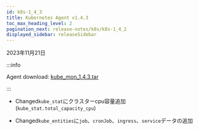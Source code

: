 ```yaml
---
id: k8s-1_4_3
title: Kubernetes Agent v1.4.3
toc_max_heading_level: 2
pagination_next: release-notes/k8s/k8s-1_4_2
displayed_sidebar: releaseSidebar
---
```


2023年11月21日

:::info

Agent download: [kube_mon_1.4.3.tar](https://repo.whatap.io/docker/kube_mon_1.4.3.tar)

:::

- <Status>Changed</Status><code>kube_stat</code>にクラスターcpu容量追加(<code>kube_stat.total_capacity_cpu</code>)

- <Status>Changed</Status><code>kube_entities</code>に<code>job</code>、<code>cronJob</code>、<code>ingress</code>、<code>service</code>データの追加
